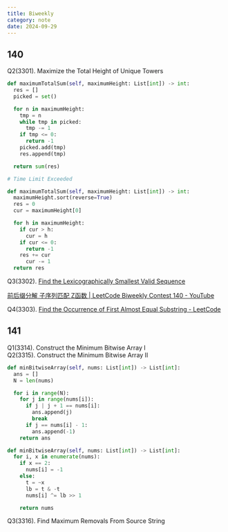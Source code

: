 ---
title: Biweekly
category: note
date: 2024-09-29
---

## 140

Q2(3301). Maximize the Total Height of Unique Towers

```py
def maximumTotalSum(self, maximumHeight: List[int]) -> int:
  res = []
  picked = set()

  for n in maximumHeight:
    tmp = n
    while tmp in picked:
      tmp -= 1
    if tmp <= 0:
      return -1
    picked.add(tmp)
    res.append(tmp)

  return sum(res)

# Time Limit Exceeded
```

```py
def maximumTotalSum(self, maximumHeight: List[int]) -> int:
  maximumHeight.sort(reverse=True)
  res = 0
  cur = maximumHeight[0]

  for h in maximumHeight:
    if cur > h:
      cur = h
    if cur <= 0:
      return -1
    res += cur
      cur -= 1
  return res
```

Q3(3302). [Find the Lexicographically Smallest Valid Sequence](https://leetcode.com/contest/biweekly-contest-140/problems/find-the-lexicographically-smallest-valid-sequence/)

[前后缀分解 子序列匹配 Z函数 | LeetCode Biweekly Contest 140 - YouTube](https://www.youtube.com/watch?v=vej0IdBZVw4)

Q4(3303). [Find the Occurrence of First Almost Equal Substring - LeetCode](https://leetcode.com/contest/biweekly-contest-140/problems/find-the-occurrence-of-first-almost-equal-substring/)

## 141

Q1(3314). Construct the Minimum Bitwise Array I\
Q2(3315). Construct the Minimum Bitwise Array II

```py
def minBitwiseArray(self, nums: List[int]) -> List[int]:
  ans = []
  N = len(nums)

  for i in range(N):
    for j in range(nums[i]):
      if j | j + 1 == nums[i]:
        ans.append(j)
        break
      if j == nums[i] - 1:
        ans.append(-1)
    return ans
```

```py
def minBitwiseArray(self, nums: List[int]) -> List[int]:
  for i, x in enumerate(nums):
    if x == 2:
      nums[i] = -1
    else:
      t = ~x
      lb = t & -t
      nums[i] ^= lb >> 1

    return nums
```

Q3(3316). Find Maximum Removals From Source String